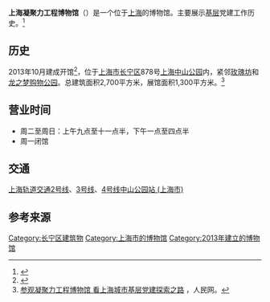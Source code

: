 '''上海凝聚力工程博物馆'''（{{lang-en|Shanghai Cohesion Project Museum}}）是一个位于[[上海|上海]]的博物馆。主要展示[[基层|基层]]党建工作历史。<ref>{{cite news |title=了解申城今昔变化很"过瘾"_新闻频道 |url=http://news.youth.cn/jsxw/201708/t20170821_10553610.htm |accessdate=2021-11-25 |work=中国青年网 |archive-date=2021-11-25 |archive-url=https://web.archive.org/web/20211125063613/http://news.youth.cn/jsxw/201708/t20170821_10553610.htm |dead-url=no }}</ref>

==历史==
2013年10月建成开馆<ref>{{cite news |title=上海凝聚力工程博物馆下月开馆 |url=http://covid-19.chinadaily.com.cn/hqgj/jryw/2013-10-23/content_10403277.html |accessdate=2021-11-25 |work=中国日报网 |archive-date=2021-11-25 |archive-url=https://web.archive.org/web/20211125072757/http://covid-19.chinadaily.com.cn/hqgj/jryw/2013-10-23/content_10403277.html |dead-url=no }}</ref>，位于[[上海市|上海市]][[长宁区|长宁区]]878号[[上海中山公园|上海中山公园]]内，紧邻[[玫瑰坊|玫瑰坊]]和[[龙之梦购物公园|龙之梦购物公园]]。总建筑面积2,700平方米，展馆面积1,300平方米。<ref>[http://sh.people.com.cn/n2/2020/0120/c134768-33734015.html 参观凝聚力工程博物馆 看上海城市基层党建探索之路] {{Wayback|url=http://sh.people.com.cn/n2/2020/0120/c134768-33734015.html |date=20201104030509 }}，人民网。</ref>

==营业时间==
*周二至周日：上午九点至十一点半，下午一点至四点半
*周一闭馆

==交通==
[[上海轨道交通2号线|上海轨道交通2号线]]、[[上海轨道交通3号线|3号线]]、[[上海轨道交通4号线|4号线]][[中山公园站_(上海市)|中山公园站 (上海市)]]

==参考来源==
{{reflist}}

{{上海市爱国主义教育基地}}
[[Category:长宁区建筑物|Category:长宁区建筑物]]
[[Category:上海市的博物馆|Category:上海市的博物馆]]
[[Category:2013年建立的博物馆|Category:2013年建立的博物馆]]